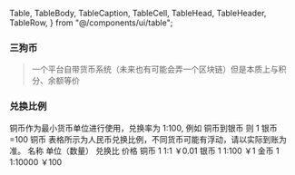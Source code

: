   Table,
  TableBody,
  TableCaption,
  TableCell,
  TableHead,
  TableHeader,
  TableRow,
} from "@/components/ui/table";

### 三狗币

> 一个平台自带货币系统（未来也有可能会弄一个区块链）但是本质上与积分、余额等价

### 兑换比例

<Card className="my-4 items-center justify-center px-14 mx-14">
  <CardContent className="p-3">
    <Table className="mt-2">
      <TableCaption>
        铜币作为最小货币单位进行使用，兑换率为 1:100, 例如 铜币到银币 则 1
        银币=100 铜币
        表格所示为人民币兑换比例，不同货币可能有浮动，请以实际到账为准。
      </TableCaption>
      <TableHeader>
        <TableRow>
          <TableHead className="text-center">名称</TableHead>
          <TableHead className="text-center">单位（数量）</TableHead>
          <TableHead className="text-center">兑换比</TableHead>
          <TableHead className="text-center">价格</TableHead>
        </TableRow>
      </TableHeader>
      <TableBody className="text-center">
        <TableRow>
          <TableCell>铜币</TableCell>
          <TableCell>1</TableCell>
          <TableCell>1:1</TableCell>
          <TableCell>￥0.01</TableCell>
        </TableRow>
        <TableRow>
          <TableCell>银币</TableCell>
          <TableCell>1</TableCell>
          <TableCell>1:100</TableCell>
          <TableCell>￥1</TableCell>
        </TableRow>
        <TableRow>
          <TableCell>金币</TableCell>
          <TableCell>1</TableCell>
          <TableCell>1:10000</TableCell>
          <TableCell>￥100</TableCell>
        </TableRow>
      </TableBody>
    </Table>
  </CardContent>
</Card>
